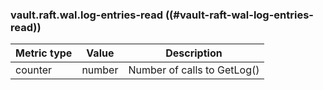 ### vault.raft.wal.log-entries-read ((#vault-raft-wal-log-entries-read))

Metric type | Value   | Description
----------- | ------- | -----------
counter     | number  | Number of calls to GetLog()
